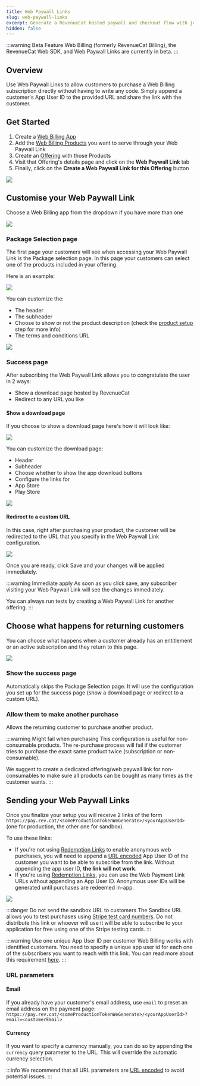 ```yaml
---
title: Web Paywall Links
slug: web-paywall-links
excerpt: Generate a RevenueCat hosted paywall and checkout flow with just a few clicks
hidden: false
---
```


:::warning Beta Feature
Web Billing (formerly RevenueCat Billing), the RevenueCat Web SDK, and Web Paywall Links are currently in beta.
:::

## Overview

Use Web Paywall Links to allow customers to purchase a Web Billing subscription directly without having to write any code.
Simply append a customer's App User ID to the provided URL and share the link with the customer.

## Get Started

1. Create a [Web Billing App](/web/web-billing#app-configuration)
2. Add the [Web Billing Products](/web/web-billing/product-setup) you want to serve through your Web Paywall Link
3. Create an [Offering](/tools/offerings-guide) with those Products
4. Visit that Offering's details page and click on the **Web Paywall Link** tab
5. Finally, click on the **Create a Web Paywall Link for this Offering** button

![](/images/web-billing/web-paywall-link-create.png)

## Customise your Web Paywall Link

Choose a Web Billing app from the dropdown if you have more than one

![](/images/web-billing/web-paywall-link-choose-app.png)

### Package Selection page

The first page your customers will see when accessing your Web Paywall Link is the Package selection page.
In this page your customers can select one of the products included in your offering.

Here is an example:

![](/images/web-billing/web-paywall-link-package-example.png)

You can customize the:

- The header
- The subheader
- Choose to show or not the product description (check the [product setup](/web/web-billing/product-setup) step for more info)
- The terms and conditions URL

![](/images/web-billing/web-paywall-link-package-config.png)

### Success page

After subscribing the Web Paywall Link allows you to congratulate the user in 2 ways:

- Show a download page hosted by RevenueCat
- Redirect to any URL you like

#### Show a download page

If you choose to show a download page here's how it will look like:

![](/images/web-billing/web-paywall-link-success-example.png)

You can customize the download page:

- Header
- Subheader
- Choose whether to show the app download buttons
- Configure the links for
- App Store
- Play Store

![](/images/web-billing/web-paywall-link-success-config.png)

#### Redirect to a custom URL

In this case, right after purchasing your product, the customer will be redirected to the URL that you specify in the
Web Paywall Link configuration.

![](/images/web-billing/web-paywall-link-redirect-config.png)

Once you are ready, click Save and your changes will be applied immediately.

:::warning Immediate apply
As soon as you click save, any subscriber visiting your Web Paywall Link will see the changes immediately.

You can always run tests by creating a Web Paywall Link for another offering.
:::

## Choose what happens for returning customers

You can choose what happens when a customer already has an entitlement or an active subscription and they return to this page.

![](/images/web-billing/web-paywall-link-choose-returning-customers.png)

### Show the success page

Automatically skips the Package Selection page. It will use the configuration you set up for the success page (show a download page or redirect to a custom URL).

### Allow them to make another purchase

Allows the returning customer to purchase another product.

:::warning Might fail when purchasing
This configuration is useful for non-consumable products.
The re-purchase process will fail if the customer tries to purchase the exact same product twice (subscription or non-consumable).

We suggest to create a dedicated offering/web paywall link for non-consumables to make sure all products can be bought as many times as the customer wants.
:::

## Sending your Web Paywall Links

Once you finalize your setup you will receive 2 links of the form `https://pay.rev.cat/<someProductionTokenWeGenerate>/<yourAppUserId>` (one for production, the other one for sandbox).

To use these links:

- If you're not using [Redemption Links](/web/web-billing/redemption-links) to enable anonymous web purchases, you will need to append a [URL encoded](https://www.w3schools.com/tags/ref_urlencode.ASP) App User ID of the customer you want to be able to subscribe from the link. Without appending the app user ID, **the link will not work**.
- If you're using [Redemption Links](/web/web-billing/redemption-links), you can use the Web Payment Link URLs without appending an App User ID. Anonymous user IDs will be generated until purchases are redeemed in-app.

![](/images/web-billing/web-paywall-link-urls.png)

:::danger Do not send the sandbox URL to customers
The Sandbox URL allows you to test purchases using [Stripe test card numbers](https://docs.stripe.com/testing#use-test-cards).
Do not distribute this link or whoever will use it will be able to subscribe to your application for free using one
of the Stripe testing cards.
:::

:::warning Use one unique App User ID per customer
Web Billing works with identified customers. You need to specify a unique app user id for each one of the subscribers you
want to reach with this link. You can read more about this requirement [here](/web/web-billing#identifying-customers).
:::

### URL parameters

#### Email

If you already have your customer's email address, use `email` to preset an email address on the payment page: `https://pay.rev.cat/<someProductionTokenWeGenerate>/<yourAppUserId>?email=<customerEmail>`

#### Currency

If you want to specify a currency manually, you can do so by appending the `currency` query parameter to the URL. This will override the automatic currency selection.

:::info
We recommend that all URL parameters are [URL encoded](https://www.urlencoder.org/) to avoid potential issues.
:::
